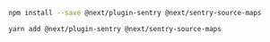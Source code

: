 ```bash {tabTitle:npm}
npm install --save @next/plugin-sentry @next/sentry-source-maps
```

```bash {tabTitle:Yarn}
yarn add @next/plugin-sentry @next/sentry-source-maps
```
